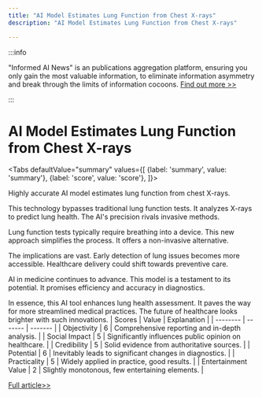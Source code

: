 ```yaml
---
title: "AI Model Estimates Lung Function from Chest X-rays"
description: "AI Model Estimates Lung Function from Chest X-rays"

---
```



:::info

"Informed AI News" is an publications aggregation platform, ensuring you only gain the most valuable information, to eliminate information asymmetry and break through the limits of information cocoons.  [Find out more >>](/)

:::

# AI Model Estimates Lung Function from Chest X-rays


<Tabs
	defaultValue="summary"
	values={[
	{label: 'summary', value: 'summary'},
	{label: 'score', value: 'score'},
]}>
<TabItem value="summary">


Highly accurate AI model estimates lung function from chest X-rays.

This technology bypasses traditional lung function tests. It analyzes X-rays to predict lung health. The AI's precision rivals invasive methods.

Lung function tests typically require breathing into a device. This new approach simplifies the process. It offers a non-invasive alternative.

The implications are vast. Early detection of lung issues becomes more accessible. Healthcare delivery could shift towards preventive care.

AI in medicine continues to advance. This model is a testament to its potential. It promises efficiency and accuracy in diagnostics.

In essence, this AI tool enhances lung health assessment. It paves the way for more streamlined medical practices. The future of healthcare looks brighter with such innovations.
</TabItem>
<TabItem value="score">
	| Scores     | Value   | Explanation |
	| -------- | ------- | ------- |
	| Objectivity  | 6    | Comprehensive reporting and in-depth analysis.    |
	| Social Impact | 5     | Significantly influences public opinion on healthcare.    |
	| Credibility    | 5    | Solid evidence from authoritative sources.    |
	| Potential    | 6    | Inevitably leads to significant changes in diagnostics.    |
	| Practicality    | 5    | Widely applied in practice, good results.    |
	| Entertainment Value    | 2    | Slightly monotonous, few entertaining elements.    |
</TabItem>
</Tabs>

[Full article>>](https://medicalxpress.com/news/2024-07-highly-accurate-ai-lung-function.html)
